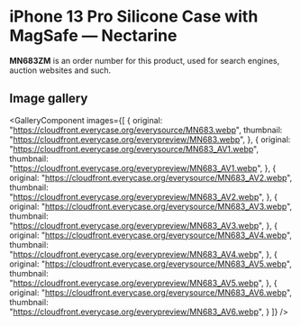 
# iPhone 13 Pro Silicone Case with MagSafe — Nectarine

<Callout type='info' emoji='👉🏻'>**MN683ZM** is an order number for this product, used for search engines, auction websites and such.</Callout>

## Image gallery

<GalleryComponent
    images={[
      {
        original: "https://cloudfront.everycase.org/everysource/MN683.webp",
        thumbnail: "https://cloudfront.everycase.org/everypreview/MN683.webp",
      },
      {
        original: "https://cloudfront.everycase.org/everysource/MN683_AV1.webp",
        thumbnail: "https://cloudfront.everycase.org/everypreview/MN683_AV1.webp",
      },
      {
        original: "https://cloudfront.everycase.org/everysource/MN683_AV2.webp",
        thumbnail: "https://cloudfront.everycase.org/everypreview/MN683_AV2.webp",
      },
      {
        original: "https://cloudfront.everycase.org/everysource/MN683_AV3.webp",
        thumbnail: "https://cloudfront.everycase.org/everypreview/MN683_AV3.webp",
      },
      {
        original: "https://cloudfront.everycase.org/everysource/MN683_AV4.webp",
        thumbnail: "https://cloudfront.everycase.org/everypreview/MN683_AV4.webp",
      },
      {
        original: "https://cloudfront.everycase.org/everysource/MN683_AV5.webp",
        thumbnail: "https://cloudfront.everycase.org/everypreview/MN683_AV5.webp",
      },
      {
        original: "https://cloudfront.everycase.org/everysource/MN683_AV6.webp",
        thumbnail: "https://cloudfront.everycase.org/everypreview/MN683_AV6.webp",
      }
    ]}
  />

